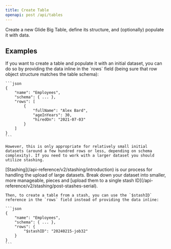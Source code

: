 ```yaml
---
title: Create Table
openapi: post /api/tables
---
```


Create a new Glide Big Table, define its structure, and (optionally) populate it with data.

## Examples

<AccordionGroup>
  <Accordion title="Create Table w/ Row Data">
    If you want to create a table and populate it with an initial dataset, you can do so by providing the data inline in the `rows` field (being sure that row object structure matches the table schema):

    ```json
    {
        "name": "Employees",
        "schema": { ... },
        "rows": [
            {
                "fullName": "Alex Bard",
                "ageInYears": 30,
                "hiredOn": "2021-07-03"
            }
        ]
    }
    ```

    However, this is only appropriate for relatively small initial datasets (around a few hundred rows or less, depending on schema complexity). If you need to work with a larger dataset you should utilize stashing.
  </Accordion>
  <Accordion title="Create Table from Stash">
    [Stashing](/api-reference/v2/stashing/introduction) is our process for handling the upload of large datasets. Break down your dataset into smaller, more manageable, pieces and [upload them to a single stash ID](/api-reference/v2/stashing/post-stashes-serial). 

    Then, to create a table from a stash, you can use the `$stashID` reference in the `rows` field instead of providing the data inline:

    ```json
    {
        "name": "Employees",
        "schema": { ... },
        "rows": {
            "$stashID": "20240215-job32"
        }
    }
    ```
  </Accordion>
</AccordionGroup>